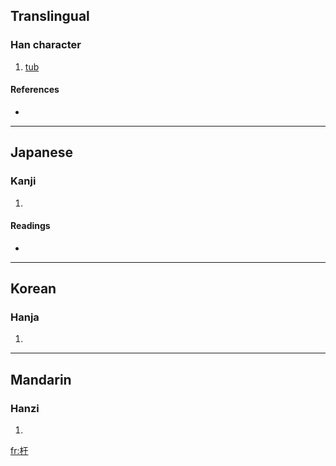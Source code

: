 ==Translingual==

===Han character===
{{Han char|rn=75|rad=木|as=03|sn=7|four=4194<sub>0</sub>|canj=木一木 (DMD)}}

# [[tub]]

====References====
* {{Han ref|kx=0510.200|dkj=14448|dj=0894.190|hdz=21156.130|uh=6745|ud=26437|bh=CAFD|bd=51965}}

----

==Japanese==

===Kanji===
{{ja-kanji|grade=|rs=木03}}

# {{defn|Japanese}}

====Readings====
* {{ja-readings|on=[[う]] (u)|kun=[[ゆのみ]] (yunomi)}}

----

==Korean==

===Hanja===
{{ko-hanja|hangeul=유|eumhun=|rv=yu|mr=yu|y=yu}}

# {{defn|Korean}}

----

==Mandarin==

===Hanzi===
{{cmn-hanzi|pin=[[yú]] ([[yu2]])|wg=yü<sup>2</sup>}}

# {{defn|Mandarin}}

[[fr:杅]]